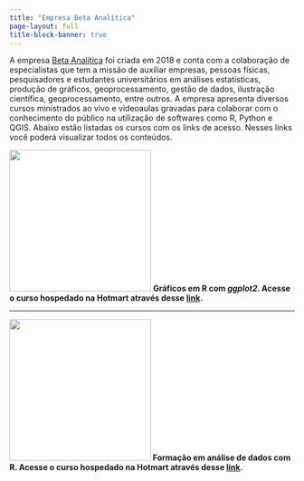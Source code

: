 ---
title: "Empresa Beta Analítica"
page-layout: full
title-block-banner: true
---

A empresa [Beta Analítica](https://betaanalitica.com.br/) foi criada em 2018 e conta com a colaboração de especialistas que tem a missão de auxiliar empresas, pessoas físicas, pesquisadores e estudantes universitários em análises estatísticas, produção de gráficos, geoprocessamento, gestão de dados, ilustração científica, geoprocessamento, entre outros. A empresa apresenta diversos cursos ministrados ao vivo e videoaulas gravadas para colaborar com o conhecimento do público na utilização de softwares como R, Python e QGIS. Abaixo estão listadas os cursos com os links de acesso. Nesses links você poderá visualizar todos os conteúdos.

<p>![](images/ggplot2_hotmart.png){width="250"} <b>Gráficos em R com *ggplot2*. Acesse o curso hospedado na Hotmart através desse [link](https://pay.hotmart.com/H55031467J?checkoutMode=10&bid=1673574451922).</p>

------------------------------------------------------------------------

<p>![](images/formacao_analise_dados_hotmart.png){width="250"} <b>Formação em análise de dados com R. Acesse o curso hospedado na Hotmart através desse [link](https://pay.hotmart.com/F76952913J?checkoutMode=10&bid=1673574398389).</p>
